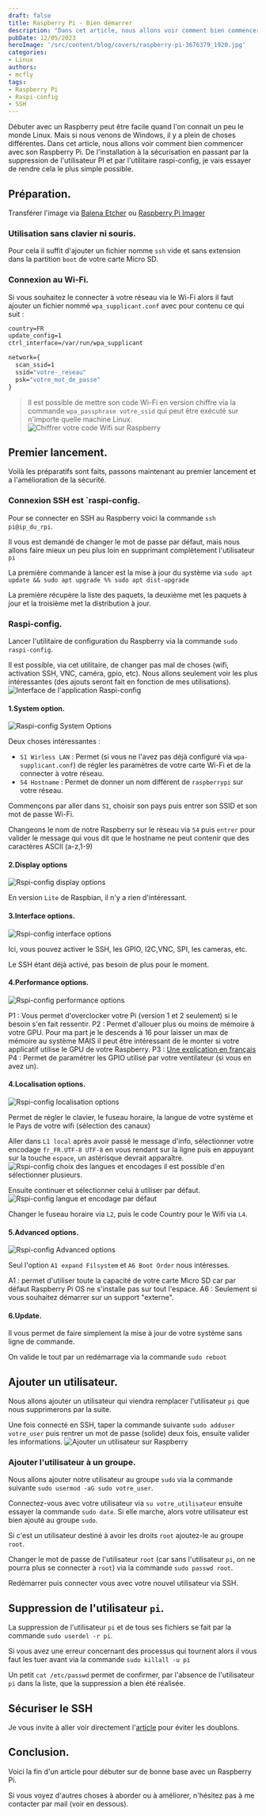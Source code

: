 ```yaml
---
draft: false
title: Raspberry Pi - Bien démarrer
description: "Dans cet article, nous allons voir comment bien commencer avec son Raspberry Pi, de l'installation à la sécurisation en passant par la suppression de l'utilisateur PI et par l'utilitaire raspi-config."
pubDate: 12/05/2023
heroImage: '/src/content/blog/covers/raspberry-pi-3676379_1920.jpg'
categories: 
- Linux
authors: 
- mcfly
tags:
- Raspberry Pi
- Raspi-config
- SSH
---
```


Débuter avec un  Raspberry peut être facile quand l'on connait un peu le monde Linux. Mais si nous venons de Windows, il y a plein de choses différentes.
Dans cet article, nous allons voir comment bien commencer avec son Raspberry Pi. De l'installation à la sécurisation en passant par la suppression de l'utilisateur PI et par l'utilitaire raspi-config, je vais essayer de rendre cela le plus simple possible.

## Préparation.

Transférer l'image via [Balena Etcher](https://www.balena.io/etcher/) ou [Raspberry Pi Imager](/blog/raspberry_pi_installer_os)

### Utilisation sans clavier ni souris. 

Pour cela il suffit d'ajouter un fichier nomme `ssh` vide et sans extension dans la partition `boot` de votre carte Micro SD.

### Connexion au Wi-Fi.
Si vous souhaitez le connecter à votre réseau via le Wi-Fi alors il faut ajouter un fichier nommé `wpa_supplicant.conf` avec pour contenu ce qui suit :

```cmd
country=FR
update_config=1
ctrl_interface=/var/run/wpa_supplicant

network={
  scan_ssid=1
  ssid="votre-_reseau"
  psk="votre_mot_de_passe"
}
```

>Il est possible de mettre son code Wi-Fi en version chiffre via la commande `wpa_passphrase votre_ssid` qui peut être exécuté sur n'importe quelle machine Linux.
![Chiffrer votre code Wifi sur Raspberry](./img/chiffrer_code_wifi_raspberry.png)


## Premier lancement.

Voilà les préparatifs sont faits, passons maintenant au premier lancement et a l'amélioration de la sécurité.

### Connexion SSH est `raspi-config.

Pour se connecter en SSH au Raspberry voici la commande `ssh pi@ip_du_rpi`.

Il vous est demandé de changer le mot de passe par défaut, mais nous allons faire mieux un peu plus loin en supprimant complètement l'utilisateur `pi`

La première commande à lancer est la mise à jour du système via `sudo apt update && sudo apt upgrade %% sudo apt dist-upgrade`

La première récupère la liste des paquets, la deuxième met les paquets à jour et la troisième met la distribution à jour.

### Raspi-config.

Lancer l'utilitaire de configuration du Raspberry via la commande `sudo raspi-config`.

Il est possible, via cet utilitaire, de changer pas mal de choses (wifi, activation SSH, VNC, caméra, gpio, etc). Nous allons seulement voir les plus intéressantes (des ajouts seront fait en fonction de mes utilisations).
![Interface de l'application Raspi-config](./img/raspi_config_interface.png)

#### 1.System option.

![Raspi-config System Options](./img/raspi_config_sytem_options.png)

Deux choses intéressantes :
* `S1 Wirless LAN` : Permet (si vous ne l'avez pas déjà configuré via `wpa-supplicant.conf`) de régler les paramètres de votre carte Wi-Fi et de la connecter à votre réseau.
* `S4 Hostname` : Permet de donner un nom différent de `raspberrypi` sur votre réseau.

Commençons par aller dans `S1`, choisir son pays puis entrer son SSID et son mot de passe Wi-Fi.

Changeons le nom de notre Raspberry sur le réseau via `S4` puis `entrer` pour valider le message qui vous dit que le hostname ne peut contenir que des caractères ASCII (a-z,1-9)

#### 2.Display options
![Rspi-config display options](./img/raspi_config_display_options.png)

En version `Lite` de Raspbian, il n'y a rien d'intéressant.

#### 3.Interface options.
![Rspi-config interface options](./img/raspi_config_interface_options.png)

Ici, vous pouvez activer le SSH, les GPIO, I2C,VNC, SPI, les cameras, etc.

Le SSH étant déjà activé, pas besoin de plus pour le moment.

#### 4.Performance options.
![Rspi-config performance options](./img/raspi_config_performance_options.png)

P1 : Vous permet d'overclocker votre Pi (version 1 et 2 seulement) si le besoin s'en fait ressentir.
P2 : Permet d'allouer plus ou moins de mémoire à votre GPU. Pour ma part je le descends à 16 pour laisser un max de mémoire au système MAIS il peut être intéressant de le monter si votre applicatif utilise le GPU de votre Raspberry.
P3 : [Une explication en français](https://www.adaltas.com/fr/2021/06/03/linux-overlay-filesystem-docker/)
P4 : Permet de paramétrer les GPIO utilisé par votre ventilateur (si vous en avez un).

#### 4.Localisation options.
![Rspi-config localisation options](./img/rasi_config_localisation_options.png)

Permet de régler le clavier, le fuseau horaire, la langue de votre système et le Pays de votre wifi (sélection des canaux)

Aller dans `L1 local` après avoir passé le message d'info, sélectionner votre encodage `fr_FR.UTF-8 UTF-8` en vous rendant sur la ligne puis en appuyant sur la touche `espace`, un astérisque devrait apparaître.
![Rspi-config choix des langues et encodages](./img/raspi_config_localisation_locales.png)
il est possible d'en sélectionner plusieurs.

Ensuite continuer et sélectionner celui à utiliser par défaut.
![Rspi-config langue et encodage par défaut](./img/raspi_config_localisation_locales_defaut.png)

Changer le fuseau horaire via `L2`, puis le code Country pour le Wifi via `L4`.

#### 5.Advanced options.
![Rspi-config Advanced options](./img/raspi_config_advanced_options.png)

Seul l'option `A1 expand Filsystem` et `A6 Boot Order` nous intéresses.

A1 : permet d'utiliser toute la capacité de votre carte Micro SD car par défaut Raspberry Pi OS ne s'installe pas sur tout l'espace.
A6 : Seulement si vous souhaitez démarrer sur un support "externe".

#### 6.Update.

Il vous permet de faire simplement la mise à jour de votre système sans ligne de commande.


On valide le tout par un redémarrage via la commande `sudo reboot`

## Ajouter un utilisateur.
	
Nous allons ajouter un utilisateur qui viendra remplacer l'utilisateur `pi` que nous supprimerons par la suite.

Une fois connecté en SSH, taper la commande suivante `sudo adduser votre_user` puis rentrer un mot de passe (solide) deux fois, ensuite valider les informations.
![Ajouter un utilisateur sur Raspberry](./img/ajouter_utilisateur.png)

### Ajouter l'utilisateur à un groupe.

Nous allons ajouter notre utilisateur au groupe `sudo` via la commande suivante `sudo usermod -aG sudo votre_user`.

Connectez-vous avec votre utilisateur via `su votre_utilisateur` ensuite essayer la commande `sudo date`. Si elle marche, alors votre utilisateur est bien ajouté au groupe `sudo`.

Si c'est un utilisateur destiné à avoir les droits `root` ajoutez-le au groupe `root`.

Changer le mot de passe de l'utilisateur `root` (car sans l'utilisateur `pi`, on ne pourra plus se connecter à `root`) via la commande `sudo passwd root`.

Redémarrer puis connecter vous avec votre nouvel utilisateur via SSH.

## Suppression de l'utilisateur `pi`.
La suppression de l'utilisateur `pi` et de tous ses fichiers se fait par la commande `sudo userdel -r pi`.

Si vous avez une erreur concernant des processus qui tournent alors il vous faut les tuer avant via la commande `sudo killall -u pi`

Un petit `cat /etc/passwd` permet de confirmer, par l'absence de l'utilisateur `pi` dans la liste, que la suppression a bien été réalisée.

## Sécuriser le SSH

Je vous invite à aller voir directement l'[article](##) pour éviter les doublons.

## Conclusion.

Voici la fin d'un article pour débuter sur de bonne base avec un Raspberry Pi.

Si vous voyez d'autres choses à aborder ou à améliorer, n'hésitez pas à me contacter par mail (voir en dessous).